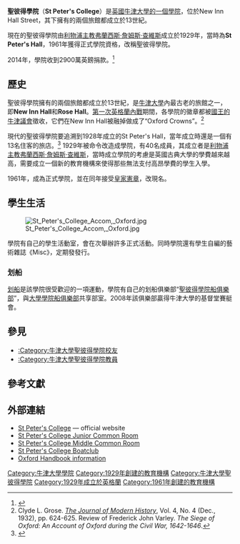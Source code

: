 {{Infobox Oxford college
| name = 聖彼得學院
| university = 牛津大學
| photo = [[Image:Chapel_and_Lodge.JPG|290px]]
| infobox_colour = #006600
| colours = {{scarf|start}}{{cells|4|#006600}}{{cell2|#FFCC00}}{{cells|4|#006600}}{{cell2|#FFCC00}}{{cells|4|#006600}}{{scarf|end}}
| latin_name = Collegium Sancti Petri-le-Bailey
| named_for = [[聖彼得|聖彼得]]
| old_names = St Peter's Hall（1929-1961）
| motto =
| established = 1929年，1961年獲得正式學院資格
| sister_college = 無
| head_label = Master
| head = [[馬克·達馬澤|馬克·達馬澤]]
| undergraduates = 342<ref>{{cite web|title = Undergraduate numbers by college 2011-12|publisher = University of Oxford|url = http://www.ox.ac.uk/admissions/undergraduate_courses/colleges/undergraduate_numbers_by_college/index.html|accessdate = 2013-09-27|archive-date = 2012-12-02|archive-url = https://web.archive.org/web/20121202083651/http://www.ox.ac.uk/admissions/undergraduate_courses/colleges/undergraduate_numbers_by_college/index.html|dead-url = no}}</ref> (2011/2012)
| graduates = 130
| location = [[New_Inn_Hall_Street|New Inn Hall Street]]
| latitude = 51.752762
| longitude = -1.260721
| shield = [[Image:St-Peters_College_Oxford_Coat_Of_Arms.svg|150px]]
| blazon = Per pale vert and argent, to the dexter two keys in saltire or surmounted by a triple towered castle argent masoned sable and on the sinister a cross gules surmounted by a mitre or between four martlets sable, the whole within a bordure or.
| homepage = [http://www.spc.ox.ac.uk/ Homepage]
| boat_club = [https://web.archive.org/web/20030817005824/http://www.spcbc.org.uk/ Boatclub]
}}

'''聖彼得學院'''（'''St Peter's College'''）是[[英國|英國]][[牛津大學學院|牛津大學的一個學院]]，位於New Inn Hall Street，其下擁有的兩個旅館都成立於13世紀。

現在的聖彼得學院由[[利物浦主教|利物浦主教]][[弗蘭西斯·詹姆斯·查維斯|弗蘭西斯·詹姆斯·查維斯]]成立於1929年，當時為'''St Peter's Hall'''，1961年獲得正式學院資格，改稱聖彼得學院。

2014年，學院收到2900萬英鎊捐款。<ref>{{cite web|url=http://d307gmaoxpdmsg.cloudfront.net/collegeaccounts1314/St_Peters.pdf|title=College finances 2014|accessdate=2017-01-25|archive-date=2015-04-02|archive-url=https://web.archive.org/web/20150402142600/http://d307gmaoxpdmsg.cloudfront.net/collegeaccounts1314/St_Peters.pdf|dead-url=no}}</ref>

==歷史==
聖彼得學院擁有的兩個旅館都成立於13世紀，是[[牛津大學|牛津大學]]內最古老的旅館之一，即'''New Inn Hall'''和'''Rose Hall'''。[[第一次英格蘭內戰|第一次英格蘭內戰]]期間，各學院的徽章都被[[牛津議會_(1644年)|國王的牛津議會]]徵收，它們在New Inn Hall被融掉做成了“Oxford Crowns”。<ref>Clyde L. Grose. ''[[The_Journal_of_Modern_History|The Journal of Modern History]]'', Vol. 4, No. 4 (Dec., 1932), pp. 624-625. Review of Frederick John Varley. ''The Siege of Oxford: An Account of Oxford during the Civil War, 1642-1646''.</ref>

現代的聖彼得學院要追溯到1928年成立的St Peter's Hall，當年成立時還是一個有13名住客的旅店。<ref>{{cite journal|last=Chavasse|first=Christopher|title=St Peter's Hall, Oxford|journal=The Times|date=November 8, 1930|year=1930|page=8|url=http://www.thetimes.co.uk/tto/viewArticle.arc?articleId=ARCHIVE-The_Times-1930-11-08-08-014&pageId=ARCHIVE-The_Times-1930-11-08-08|accessdate=29 August 2013|archive-date=2020-06-14|archive-url=https://web.archive.org/web/20200614081925/https://www.thetimes.co.uk/?region=global&articleId=ARCHIVE-The_Times-1930-11-08-08-014&pageId=ARCHIVE-The_Times-1930-11-08-08|dead-url=no}}</ref> 1929年被命令改造成學院，有40名成員，其成立者是[[利物浦主教|利物浦主教]][[弗蘭西斯·詹姆斯·查維斯|弗蘭西斯·詹姆斯·查維斯]]，當時成立學院的考慮是英國古典大學的學費越來越高，需要成立一個新的教育機構來使得那些無法支付高昂學費的學生入學。

1961年，成為正式學院，並在同年接受[[皇家憲章|皇家憲章]]，改現名。

==學生生活==
[[Image:St_Peter's_College_Accom,_Oxford.jpg|right]]

學院有自己的學生活動室，會在次舉辦許多正式活動。同時學院還有學生自編的藝術雜誌《Misc》，定期發發行。

===划船===
[[划船|划船]]是該學院很受歡迎的一項運動，學院有自己的划船俱樂部“[[聖彼得學院船俱樂部|聖彼得學院船俱樂部]]”，與[[大學學院船俱樂部|大學學院船俱樂部]]共享部室。2008年該俱樂部贏得牛津大學的基督堂賽艇會。

==參見==
* [[:Category:牛津大學聖彼得學院校友|:Category:牛津大學聖彼得學院校友]]
* [[:Category:牛津大學聖彼得學院教員|:Category:牛津大學聖彼得學院教員]]

==參考文獻==
{{Reflist}}

==外部連結==
{{commons category|St Peter's College, Oxford}}
* [http://www.spc.ox.ac.uk/ St Peter's College] {{Wayback|url=http://www.spc.ox.ac.uk/ |date=20210420033826 }} — official website
* [https://web.archive.org/web/20050129025056/http://spcjcr.co.uk/ St Peter's College Junior Common Room]
* [https://web.archive.org/web/20090623111011/http://www.spcmcr.co.uk/ St Peter's College Middle Common Room]
* [https://web.archive.org/web/20030817005824/http://www.spcbc.org.uk/ St Peter's College Boatclub]
* [http://www.oxfordhandbook.com/the_university/colleges/st_peter's/ Oxford Handbook information] {{Wayback|url=http://www.oxfordhandbook.com/the_university/colleges/st_peter%27s/ |date=20081204043706 }}

{{牛津大學}}

{{DEFAULTSORT:Saint Peter's College, Oxford}}
[[Category:牛津大學學院|Category:牛津大學學院]]
[[Category:1929年創建的教育機構|Category:1929年創建的教育機構]]
[[Category:牛津大學聖彼得學院|Category:牛津大學聖彼得學院]]
[[Category:1929年成立於英格蘭|Category:1929年成立於英格蘭]]
[[Category:1961年創建的教育機構|Category:1961年創建的教育機構]]